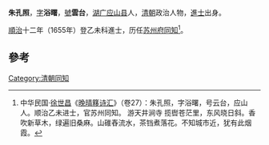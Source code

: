 '''朱孔照'''，[[表字|字]]'''浴曙'''，[[號|號]]'''雲台'''，[[湖广|湖广]][[应山县|应山县]]人，[[清朝|清朝]]政治人物，[[進士|進士]]出身。

[[順治|順治]]十二年（1655年）登乙未科進士，历任[[苏州府|苏州府]][[同知|同知]]<ref>中华民国·[[徐世昌|徐世昌]]《[[晚晴簃诗汇|晚晴簃诗汇]]》（卷27）：朱孔照，字浴曙，号云台，应山人。顺治乙未进士，官苏州同知。 游天井涧寺 揽辔苍茫里，东风晓日斜。香吹新草木，绿遍旧桑麻。山碓舂流水，茶铛煮落花。不知城市近，犹有此烟霞。</ref>。

==參考==
{{reflist}}
{{清朝人物小作品}}
{{順治十二年乙未科殿試金榜}}
{{DEFAULTSORT:Zhu朱}}
[[Category:清朝同知|Category:清朝同知]]